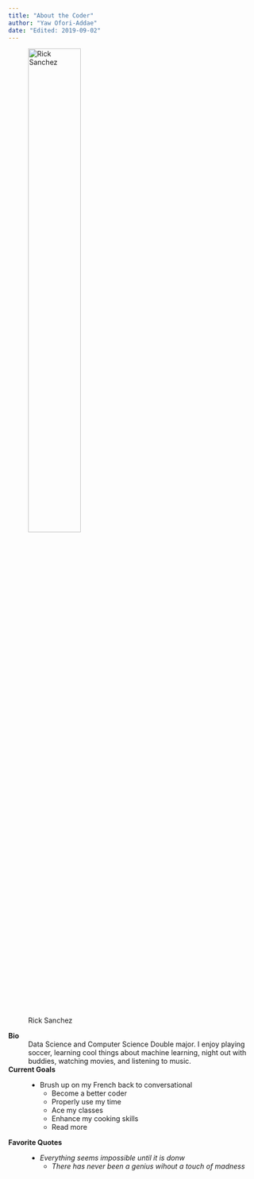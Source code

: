 ```yaml
---
title: "About the Coder"
author: "Yaw Ofori-Addae"
date: "Edited: 2019-09-02"
---
```


![Rick Sanchez](https://myrealdomain.com/images/rick-and-morty-for-free-7.png){width=50% height=50%}

**Bio**
:	Data Science and Computer Science Double major. I enjoy playing soccer, learning cool things about machine learning, night out with buddies, watching movies, and listening to music.

**Current Goals**
: - Brush up on my French back to conversational
  - Become a better coder
  - Properly use my time
  - Ace my classes
  - Enhance my cooking skills
  - Read more

**Favorite Quotes**
: - <i> Everything seems impossible until it is donw </i>
  - <i> There has never been a genius wihout a touch of madness </i>



